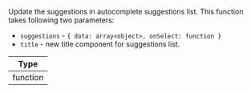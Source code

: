 Update the suggestions in autocomplete suggestions list. This function takes following two parameters:

- `suggestions` - `{ data: array<object>, onSelect: function }`
- `title` - new title component for suggestions list.

| Type     |
| -------- |
| function |
